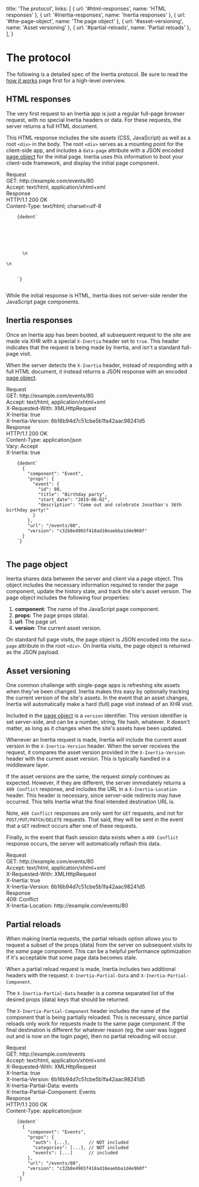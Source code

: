
  title: 'The protocol',
  links: [
    { url: '#html-responses', name: 'HTML responses' },
    { url: '#inertia-responses', name: 'Inertia responses' },
    { url: '#the-page-object', name: 'The page object' },
    { url: '#asset-versioning', name: 'Asset versioning' },
    { url: '#partial-reloads', name: 'Partial reloads' },
  ],
}

# The protocol

The following is a detailed spec of the Inertia protocol. Be sure to read the [how it works](/how-it-works) page first for a high-level overview.

## HTML responses

The very first request to an Inertia app is just a regular full-page browser request, with no special Inertia headers or data. For these requests, the server returns a full HTML document.

This HTML response includes the site assets (CSS, JavaScript) as well as a root `<div>` in the body. The root `<div>` serves as a mounting point for the client-side app, and includes a `data-page` attribute with a JSON encoded [page object](#the-page-object) for the initial page. Inertia uses this information to boot your client-side framework, and display the initial page component.

<div className="rounded overflow-hidden" style={{ background: '#202e59' }}>
  <div className="pt-6 px-6 text-white font-mono text-sm">
    <div className="text-gray-600 font-bold text-xs uppercase">Request</div>
    <div className="mt-1">
      <span className="text-blue-400">GET:</span> http://example.com/events/80
    </div>
    <div>
      <span className="text-blue-400">Accept:</span> text/html, application/xhtml+xml
    </div>
    <div className="mt-8 text-gray-600 font-bold text-xs uppercase">Response</div>
    <div className="mt-1">HTTP/1.1 200 OK</div>
    <div>
      <span className="text-blue-400">Content-Type:</span> text/html; charset=utf-8
    </div>
  </div>
  <Code className="p-6 leading-normal" language="html">
    {dedent`
      <html>
      <head>
          <title>My app</title>
          <link href="/css/app.css" rel="stylesheet">
          <script src="/js/app.js" defer></script>
      </head>
      <body>\n
      <div id="app" data-page='{"component":"Event","props":{"event":{"id":80,"title":"Birthday party","start_date":"2019-06-02","description":"Come out and celebrate Jonathan&apos;s 36th birthday party!"}},"url":"/events/80","version":"c32b8e4965f418ad16eaebba1d4e960f"}'></div>\n
      </body>
      </html>
    `}
  </Code>
</div>

<Notice>While the initial response is HTML, Inertia does not server-side render the JavaScript page components.</Notice>

## Inertia responses

Once an Inertia app has been booted, all subsequent request to the site are made via XHR with a special `X-Inertia` header set to `true`. This header indicates that the request is being made by Inertia, and isn't a standard full-page visit.

When the server detects the `X-Inertia` header, instead of responding with a full HTML document, it instead returns a JSON response with an encoded [page object](#the-page-object).

<div className="rounded overflow-hidden" style={{ background: '#202e59' }}>
  <div className="pt-6 px-6 text-white font-mono text-sm">
    <div className="text-gray-600 font-bold text-xs uppercase">Request</div>
    <div className="mt-1">
      <span className="text-blue-400">GET:</span> http://example.com/events/80
    </div>
    <div>
      <span className="text-blue-400">Accept:</span> text/html, application/xhtml+xml
    </div>
    <div>
      <span className="text-blue-400">X-Requested-With:</span> XMLHttpRequest
    </div>
    <div>
      <span className="text-blue-400">X-Inertia:</span> true
    </div>
    <div>
      <span className="text-blue-400">X-Inertia-Version:</span> 6b16b94d7c51cbe5b1fa42aac98241d5
    </div>
    <div className="mt-8 text-gray-600 font-bold text-xs uppercase">Response</div>
    <div className="mt-1">HTTP/1.1 200 OK</div>
    <div>
      <span className="text-blue-400">Content-Type:</span> application/json
    </div>
    <div>
      <span className="text-blue-400">Vary:</span> Accept
    </div>
    <div>
      <span className="text-blue-400">X-Inertia:</span> true
    </div>
  </div>
  <Code className="p-6 leading-normal" language="json">
    {dedent`
      {
        "component": "Event",
        "props": {
          "event": {
            "id": 80,
            "title": "Birthday party",
            "start_date": "2019-06-02",
            "description": "Come out and celebrate Jonathan's 36th birthday party!"
          }
        },
        "url": "/events/80",
        "version": "c32b8e4965f418ad16eaebba1d4e960f"
      }
    `}
  </Code>
</div>

## The page object

Inertia shares data between the server and client via a page object. This object includes the necessary information required to render the page component, update the history state, and track the site's asset version. The page object includes the following four properties:

1. **component**: The name of the JavaScript page component.
2. **props**: The page props (data).
3. **url**: The page url.
4. **version**: The current asset version.

On standard full page visits, the page object is JSON encoded into the `data-page` attribute in the root `<div>`. On Inertia visits, the page object is returned as the JSON payload.

## Asset versioning

One common challenge with single-page apps is refreshing site assets when they've been changed. Inertia makes this easy by optionally tracking the current version of the site's assets. In the event that an asset changes, Inertia will automatically make a hard (full) page visit instead of an XHR visit.

Included in the [page object](#the-page-object) is a `version` identifier. This version identifier is set server-side, and can be a number, string, file hash, whatever. It doesn't matter, as long as it changes when the site's assets have been updated.

Whenever an Inertia request is made, Inertia will include the current asset version in the `X-Inertia-Version` header. When the server receives the request, it compares the asset version provided in the `X-Inertia-Version` header with the current asset version. This is typically handled in a middleware layer.

If the asset versions are the same, the request simply continues as expected. However, if they are different, the server immediately returns a `409 Conflict` response, and includes the URL in a `X-Inertia-Location` header. This header is necessary, since server-side redirects may have occurred. This tells Inertia what the final intended destination URL is.

Note, `409 Conflict` responses are only sent for `GET` requests, and not for `POST/PUT/PATCH/DELETE` requests. That said, they will be sent in the event that a `GET` redirect occurs after one of these requests.

Finally, in the event that flash session data exists when a `409 Conflict` response occurs, the server will automatically reflash this data.

<div className="rounded overflow-hidden" style={{ background: '#202e59' }}>
  <div className="p-6 text-white font-mono text-sm">
    <div className="text-gray-600 font-bold text-xs uppercase">Request</div>
    <div className="mt-1">
      <span className="text-blue-400">GET:</span> http://example.com/events/80
    </div>
    <div>
      <span className="text-blue-400">Accept:</span> text/html, application/xhtml+xml
    </div>
    <div>
      <span className="text-blue-400">X-Requested-With:</span> XMLHttpRequest
    </div>
    <div>
      <span className="text-blue-400">X-Inertia:</span> true
    </div>
    <div>
      <span className="text-blue-400">X-Inertia-Version:</span> 6b16b94d7c51cbe5b1fa42aac98241d5
    </div>
    <div className="mt-8 text-gray-600 font-bold text-xs uppercase">Response</div>
    <div className="mt-1">409: Conflict</div>
    <div>
      <span className="text-blue-400">X-Inertia-Location:</span> http://example.com/events/80
    </div>
  </div>
</div>

## Partial reloads

When making Inertia requests, the partial reloads option allows you to request a subset of the props (data) from the server on subsequent visits to the _same_ page component. This can be a helpful performance optimization if it's acceptable that some page data becomes stale.

When a partial reload request is made, Inertia includes two additional headers with the request: `X-Inertia-Partial-Data` and `X-Inertia-Partial-Component`.

The `X-Inertia-Partial-Data` header is a comma separated list of the desired props (data) keys that should be returned.

The `X-Inertia-Partial-Component` header includes the name of the component that is being partially reloaded. This is necessary, since partial reloads only work for requests made to the same page component. If the final destination is different for whatever reason (eg. the user was logged out and is now on the login page), then no partial reloading will occur.

<div className="rounded overflow-hidden" style={{ background: '#202e59' }}>
  <div className="pt-6 px-6 text-white font-mono text-sm">
    <div className="text-gray-600 font-bold text-xs uppercase">Request</div>
    <div className="mt-1">
      <span className="text-blue-400">GET:</span> http://example.com/events
    </div>
    <div>
      <span className="text-blue-400">Accept:</span> text/html, application/xhtml+xml
    </div>
    <div>
      <span className="text-blue-400">X-Requested-With:</span> XMLHttpRequest
    </div>
    <div>
      <span className="text-blue-400">X-Inertia:</span> true
    </div>
    <div>
      <span className="text-blue-400">X-Inertia-Version:</span> 6b16b94d7c51cbe5b1fa42aac98241d5
    </div>
    <div>
      <span className="text-blue-400">X-Inertia-Partial-Data:</span> events
    </div>
    <div>
      <span className="text-blue-400">X-Inertia-Partial-Component:</span> Events
    </div>
    <div className="mt-8 text-gray-600 font-bold text-xs uppercase">Response</div>
    <div className="mt-1">HTTP/1.1 200 OK</div>
    <div>
      <span className="text-blue-400">Content-Type:</span> application/json
    </div>
  </div>
  <Code className="p-6 leading-normal" language="json">
    {dedent`
      {
        "component": "Events",
        "props": {
          "auth": {...},       // NOT included
          "categories": [...], // NOT included
          "events": [...]      // included
        },
        "url": "/events/80",
        "version": "c32b8e4965f418ad16eaebba1d4e960f"
      }
    `}
  </Code>
</div>
